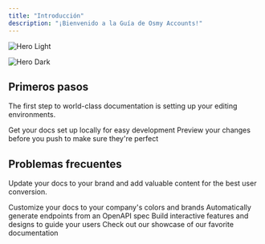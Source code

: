 ```yaml
---
title: "Introducción"
description: "¡Bienvenido a la Guía de Osmy Accounts!"
---
```


<img
  className="block dark:hidden"
  src="/images/hero-light.png"
  alt="Hero Light"
/>

<img
  className="hidden dark:block"
  src="/images/hero-dark.png"
  alt="Hero Dark"
/>

## Primeros pasos

The first step to world-class documentation is setting up your editing environments.

<CardGroup cols="2">
  <Card title="Obtener cuenta gratis" icon="pen-to-square" href="https://mintlify.com/docs/quickstart">
    Get your docs set up locally for easy development
  </Card>
  <Card title="Iniciar sesión" icon="image" href="https://mintlify.com/docs/development">
    Preview your changes before you push to make sure they're perfect
  </Card>
  <Card title="Buscar y descargar las apps" icon="sparkles">
    
  </Card>
  <Card title="¿Como comprar cuenta exclusiva?" icon="sparkles">
    
  </Card>
</CardGroup>

## Problemas frecuentes

Update your docs to your brand and add valuable content for the best user conversion.

<CardGroup cols="2">
  <Card title="¿No puedes acceder?" icon="palette" href="https://mintlify.com/docs/settings/global">
    Customize your docs to your company's colors and brands
  </Card>
  <Card title="¿No tiene aplicaciones?" icon="code" href="https://mintlify.com/docs/api-playground/openapi">
    Automatically generate endpoints from an OpenAPI spec
  </Card>
  <Card title="¿No puedes cerrar sesión?" icon="screwdriver-wrench" href="https://mintlify.com/docs/content/components/accordions">
    Build interactive features and designs to guide your users
  </Card>
  <Card title="Get Inspiration" icon="stars" href="https://mintlify.com/customers">
    Check out our showcase of our favorite documentation
  </Card>
</CardGroup>